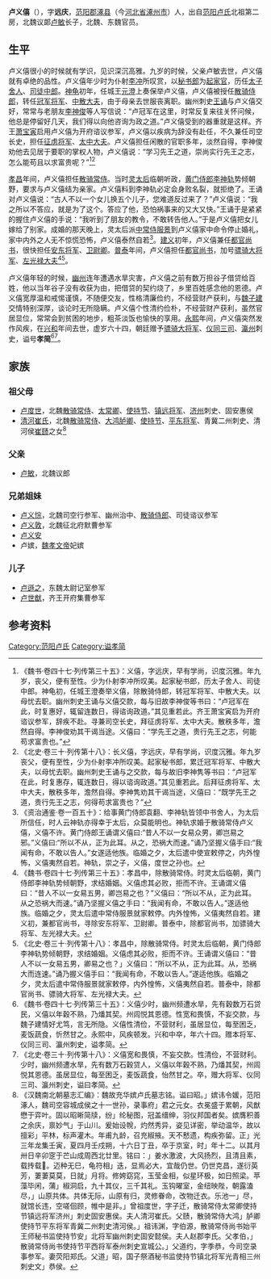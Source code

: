 '''卢义僖'''（{{bd|？||？||}}），字'''远庆'''，[[范阳郡|范阳郡]][[涿县|涿县]]（今[[河北省|河北省]][[涿州市|涿州市]]）人，出自[[范阳卢氏|范阳卢氏]]北祖第二房，北魏议郞[[卢敏|卢敏]]长子，北魏、东魏官员。

==生平==
卢义僖很小的时候就有学识，见识深沉高雅。九岁的时候，父亲卢敏去世，卢义僖就有卓绝的品性。卢义僖年少时为仆射[[李冲_(北魏)|李冲]]所叹赏，以[[秘书郎|秘书郎]]为[[起家官|起家官]]，历任[[太子舍人|太子舍人]]、[[司徒中郎|司徒中郎]]。[[神龜_(北魏)|神龟]]初年，任城王[[元澄|元澄]]上奏保举卢义僖，卢义僖被授任[[散骑侍郎|散骑侍郎]]，转任[[冠军将军|冠军将军]]、[[中散大夫|中散大夫]]，由于母亲去世服丧离职。幽州刺史[[王诵_(南北朝)|王诵]]与卢义僖交好，常常与老朋友[[李神俊|李神俊]]等人写信说：“卢冠军在这里，时常反复来往关怀问候，他总是停留好几天，我们得以向他咨询为政之道。”卢义僖受到的器重就是这样。齐王[[萧宝寅|萧宝寅]]启用卢义僖为开府谘议参军，卢义僖以疾病为辞没有赴任，不久兼任司空长史，担任[[征虏将军|征虏将军]]、[[太中大夫|太中大夫]]。卢义僖担任闲散的官职多年，淡然自得，李神俊劝他去见居于要职的掌权人物，卢义僖说：“学习先王之道，崇尚实行先王之志，怎么能苟且以求富贵呢？”<ref>《魏书·卷四十七·列传第三十五》：义僖，字远庆，早有学尚，识度沉雅。年九岁，丧父，便有至性。少为仆射李冲所叹美。起家秘书郎，历太子舍人、司徒中郎。神龟初，任城王澄奏举义僖，除散骑侍郎，转冠军将军、中散大夫。以母忧去职。幽州刺史王诵与义僖交款，每与旧故李神俊等书曰：“卢冠军在此，时复惠好，辄留连数日，得谘询政道。”其见重若此。齐王萧宝寅启为开府谘议参军，辞疾不赴。寻兼司空长史，拜征虏将军、太中大夫。散秩多年，澹然自得。李神俊劝其干谒当途。义僖曰：“学先王之道，贵行先王之志，何能苟求富贵也。”</ref><ref>《北史·卷三十·列传第十八》：长义僖，字远庆，早有学尚，识度沉雅。年九岁丧父，便有至性，少为仆射李冲所叹美。起家秘书郎，累迁冠军将军、中散大夫，以母忧去职。幽州刺史王诵与之交款，每与故旧李神隽等书曰：“卢冠军在此，时复惠存，辄连数日，得以谘询政道。”其见重若此。后拜征虏将军、太中大夫，散秩多年，澹然自得。李神隽劝其干谒当途，义僖曰：“既学先王之道，贵行先王之志，何得苟求富贵也？”</ref>

[[孝昌_(年号)|孝昌]]年间，卢义僖担任[[散骑常侍|散骑常侍]]。当时[[灵太后|灵太后]]临朝听政，[[黄门侍郎|黄门侍郎]][[李神轨|李神轨]]势倾朝野，要求与卢义僖结为亲家。卢义僖料到李神轨必定会身败名裂，就拒绝了。王诵对卢义僖说：“古人不以一个女儿换五个儿子，您难道反过来了？”卢义僖说：“我之所以不答应，就是为了这个。答应了他，恐怕祸事来的又大又快。”王诵于是紧紧的握住卢义僖的手说：“我听到了朋友的教令，不敢转告他人。”于是卢义僖把女儿嫁给了别家。成婚的那天晚上，灵太后派[[中常侍|中常侍]][[服景|服景]]到卢义僖家中命令停止婚礼，家中内外之人无不惊慌恐怖，卢义僖泰然自若<ref>《资治通鉴·卷一百五十》：给事黄门侍郎袁翻、李神轨皆领中书舍人，为太后所信任，时人云神轨亦得幸于太后，众莫能明也。神轨求婚于散骑常侍卢义僖，义僖不许。黄门侍郎王诵谓义僖曰:“昔人不以一女易众男，卿岂易之邪。”义僖曰:“所以不从，正为此耳。从之，恐祸大而速。”诵乃坚握义僖手曰:“我闻有命，不敢以告人。”女遂适他族。临婚之夕，太后遣中使宣敕停之，内外惶怖，义僖夷然自若。神轨，崇之子，义僖，度世之孙也。</ref>。[[建义_(北魏)|建义]]初年，卢义僖兼任[[都官尚书|都官尚书]]，很快担任[[安东将军|安东将军]]、[[卫尉卿|卫尉卿]]。[[普泰|普泰]]年间，卢义僖担任[[都官尚书|都官尚书]]，加号[[骠骑大将军|骠骑大将军]]、[[左光禄大夫|左光禄大夫]]<ref>《魏书·卷四十七·列传第三十五》：孝昌中，除散骑常侍。时灵太后临朝，黄门侍郎李神轨势倾朝野，求结婚姻。义僖虑其必败，拒而不许。王诵谓义僖曰：“昔人不以一女易五男，卿岂易之也？”义僖曰：“所以不从，正为此耳。从之恐祸大而速。”诵乃坚握义僖之手曰：“我闻有命，不敢以告人。”遂适他族。临婚之夕，灵太后遣中常侍服景就家敕停。内外惶怖，义僖夷然自若。建义初，兼都官尚书，寻除安东将军、卫尉卿。普泰中，除都官尚书，加骠骑大将军、左光禄大夫。</ref><ref>《北史·卷三十·列传第十八》：孝昌中，除散骑常侍。时灵太后临朝，黄门侍郎李神轨势倾朝野，求结婚姻。义僖虑其必败，拒而不许。王诵谓义僖曰：“昔人不以一女易五男，卿易之也？」义僖曰：“所以不从，正为此耳。从，恐祸大而连速。”诵乃握义僖手曰：“我闻有命，不敢以告人。”遂适他族。临婚之夕，灵太后遣中常侍服景就家敕停，内外惶怖，义僖夷然自若。普泰中，除都官尚书、骠骑大将军、左光禄大夫。</ref>。

卢义僖年轻的时候，[[幽州|幽州]]连年遭遇水旱灾害，卢义僖之前有数万担谷子借贷给百姓，他以当年谷子没有收获为由，把借贷的契约烧了，乡里百姓感念他的恩德。卢义僖宽厚温和戒惕谨慎，不随便交友，性格清廉俭约，不经营财产获利，与[[魏子建|魏子建]]交情特别深厚，谈论时无所隐瞒。卢义僖个性清约俭朴，不经营财产获利，虽然官居显位，常常会到贫困的地步，粗茶淡饭也愉快的享用。[[永熙_(北魏)|永熙]]年间，卢义僖突然发作风疾，在[[兴和_(年号)|兴和]]年间去世，虚岁六十四，朝廷赠予[[骠骑大将军|骠骑大将军]]、[[仪同三司|仪同三司]]、[[瀛州|瀛州]]刺史，谥号'''孝简'''<ref>《魏书·卷四十七·列传第三十五》：义僖少时，幽州频遭水旱，先有穀数万石贷民，义僖以年穀不熟，乃燔其契。州闾悦其恩德。性宽和畏慎，不妄交款，与魏子建情好尤笃，言无所隐。义僖性清俭，不营财利，虽居显位，每至困乏，麦饭蔬食，忻然甘之。永熙中，风疾顿发。兴和中卒，年六十四。赠本将军、仪同三司、瀛州刺史，谥孝简。</ref><ref>《北史·卷三十·列传第十八》：义僖宽和畏慎，不妄交款。性清俭，不营财利。少时，幽州频遭水旱，先有数万石穀贷人，义僖以年穀不熟，乃燔其契，州闾悦其恩德。虽居显位，每至困乏，麦饭蔬食，怡然甘之。卒，赠大将军、仪同三司、瀛州刺史，谥曰孝简。</ref>。

==家族==
{{main|范阳卢氏世系图}}

===祖父母===
*[[卢度世|卢度世]]，北魏[[散骑常侍|散骑常侍]]、[[太常卿|太常卿]]、[[使持节|使持节]]、[[镇远将军|镇远将军]]、[[济州|济州]]刺史、固安惠侯
*[[清河崔氏|清河崔氏]]，北魏[[散骑常侍|散骑常侍]]、[[大鸿胪卿|大鸿胪卿]]、[[使持节|使持节]]、[[平东将军|平东将军]]、青冀二州刺史、清河侯[[崔赜|崔赜]]之女<ref name=autogenerated1>《汉魏南北朝墓志汇编》：魏故充华嫔卢氏墓志铭。谥曰昭。」嫔讳令媛，范阳涿人，魏司空容城成侯之十一世孙，录事府」君之元女。衣冕盛于累朝，风猷懋于弈叶。固以昭晰简牍，纷」纶秘图，冠盖缙绅，羽仪邦国者矣。嫔膺积善之余庆，禀妙气」于山川。爰始设帨，灼然秀异，姿见详密，举动温华，故以擅彩」平林，标声灌木。年甫九龄，召充椒掖。天不慭遗，构疾弥留。正」光三年龙集壬寅，夏四月壬戍朔，十六日丁丑，卒于京室，时」年十二。以其月卅日辛卯窆于芒山成周西北廿里。铭曰：」姜水激波，大风扬烈，且清且素，载抟载𩗭。迈种无巳，龟符相」迭，显焉必大，宜哉仍世。仍世克昌，遂衍英芳，萋萋莫莫，日就」月将。修姱窈窕，玉莹金相，似星环极，如日照梁。苹藻毕闲，蒲」椒洞启，九十其仪，三千其礼。玉钩曜室，金纽映陛，朝露溘尽，」山原共体。共体无际，山原有归，灵修眷命，改物迁衣。乐池一」尽，就馆长违，空嗟佪顾，帷中是非。」曾祖度世，字子迁，散骑常侍太常卿使持节镇远将军济州」刺史固安惠侯。夫人清河崔氏。父赜，散骑常侍大鸿」胪卿使持节平东将军青冀二州刺史清河侯。」祖讳渊，字伯源，散骑常侍尚书始平王师秘书监使持节安」北将军幽州刺史固安懿侯。夫人赵郡李氏。父孝伯，」散骑常侍尚书使持节平西将军泰州刺史宣城公。」父道约，字季恭，今司空录事参军。妻荧阳郑氏。父道」昭，国子祭酒秘书监使持节镇北将军光青相三州刺史文」恭侯。</ref>

===父亲===
*[[卢敏|卢敏]]，北魏议郎

===兄弟姐妹===
*[[卢义悰|卢义悰]]，北魏司空行参军、幽州治中、[[散骑侍郎|散骑侍郎]]、司徒谘议参军
*[[卢义敦|卢义敦]]，北魏征北府默曹参军
*[[卢义安|卢义安]]
*卢嫔，[[魏孝文帝|魏孝文帝]]妃嫔

===儿子===
*[[卢遜之|卢遜之]]，东魏太尉记室参军
*[[卢世猷|卢世猷]]，齐王开府集曹参军

==参考资料==
{{reflist}}

[[Category:范阳卢氏|Category:范阳卢氏]]
[[Category:谥孝简|Category:谥孝简]]